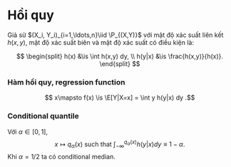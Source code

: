 # Hồi quy

Giả sử
$(X_i, Y_i)_{i=1,\ldots,n}\iid \P_{(X,Y)}$
với mật độ xác suất liên kết $h(x,y),$
mật độ xác suất biên và
mật độ xác suất có điều kiện là:

$$
\begin{split}
h(x) &\is \int h(x,y) dy, \\
h(y|x) &\is \frac{h(x,y)}{h(x)}.
\end{split}
$$

:::{#def-regression}
### Hàm hồi quy, regression function
$$
x\mapsto f(x) \is \E[Y|X=x] = \int y h(y|x) dy
.$$
:::

:::{#def-conditional-quantile}
### Conditional quantile
Với $\alpha\in[0,1],$
$$
x\mapsto q_{\alpha}(x) \textrm{ such that }
\int_{-\infty}^{q_{\alpha}(x)} h(y|x) dy \equiv 1-\alpha
.$$
Khi $\alpha=1/2$ ta có conditional median.
:::
